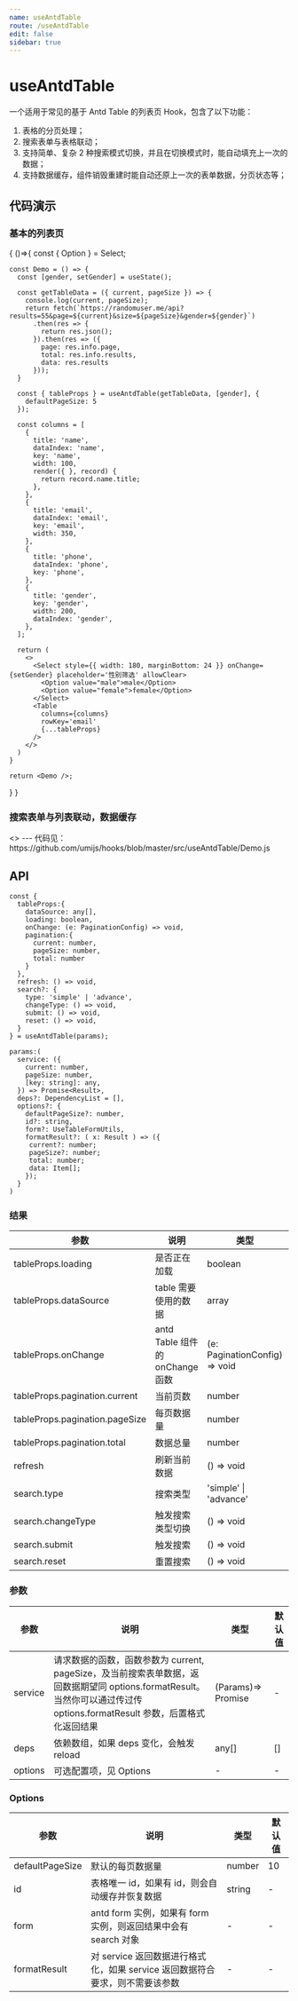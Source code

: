 ```yaml
---
name: useAntdTable
route: /useAntdTable
edit: false
sidebar: true
---
```



# useAntdTable

一个适用于常见的基于 Antd Table 的列表页 Hook，包含了以下功能：

1. 表格的分页处理；
2. 搜索表单与表格联动；
3. 支持简单、复杂 2 种搜索模式切换，并且在切换模式时，能自动填充上一次的数据；
4. 支持数据缓存，组件销毁重建时能自动还原上一次的表单数据，分页状态等；


## 代码演示

### 基本的列表页

<Playground>
{
  ()=>{
    const { Option } = Select;

    const Demo = () => {
      const [gender, setGender] = useState();

      const getTableData = ({ current, pageSize }) => {
        console.log(current, pageSize);
        return fetch(`https://randomuser.me/api?results=55&page=${current}&size=${pageSize}&gender=${gender}`)
          .then(res => {
            return res.json();
          }).then(res => ({
            page: res.info.page,
            total: res.info.results,
            data: res.results
          }));
      }

      const { tableProps } = useAntdTable(getTableData, [gender], {
        defaultPageSize: 5
      });

      const columns = [
        {
          title: 'name',
          dataIndex: 'name',
          key: 'name',
          width: 100,
          render({ }, record) {
            return record.name.title;
          },
        },
        {
          title: 'email',
          dataIndex: 'email',
          key: 'email',
          width: 350,
        },
        {
          title: 'phone',
          dataIndex: 'phone',
          key: 'phone',
        },
        {
          title: 'gender',
          key: 'gender',
          width: 200,
          dataIndex: 'gender',
        },
      ];

      return (
        <>
          <Select style={{ width: 180, marginBottom: 24 }} onChange={setGender} placeholder='性别筛选' allowClear>
            <Option value="male">male</Option>
            <Option value="female">female</Option>
          </Select>
          <Table
            columns={columns}
            rowKey='email'
            {...tableProps}
          />
        </>
      )
    }

    return <Demo />;
  }
}
</Playground>

### 搜索表单与列表联动，数据缓存

<Playground>
  <>
    <Demo />
    ---
    代码见：https://github.com/umijs/hooks/blob/master/src/useAntdTable/Demo.js
  </>
</Playground>

## API

```
const {
  tableProps:{
    dataSource: any[],
    loading: boolean,
    onChange: (e: PaginationConfig) => void,
    pagination:{
      current: number,
      pageSize: number,
      total: number
    }
  },
  refresh: () => void,
  search?: {
    type: 'simple' | 'advance',
    changeType: () => void,
    submit: () => void,
    reset: () => void,
  }
} = useAntdTable(params);

params:(
  service: ({
    current: number,
    pageSize: number,
    [key: string]: any,
  }) => Promise<Result>,
  deps?: DependencyList = [],
  options?: {
    defaultPageSize?: number,
    id?: string,
    form?: UseTableFormUtils,
    formatResult?: ( x: Result ) => ({
     current?: number;
     pageSize?: number;
     total: number;
     data: Item[];
    });
  }
)
```

### 结果

| 参数                      | 说明                            | 类型                          | 默认值             |
|---------------------------|---------------------------------|-------------------------------|--------------------|
| tableProps.loading             | 是否正在加载                    | boolean                       | false              |
| tableProps.dataSource          | table 需要使用的数据            | array                         | -                  |
| tableProps.onChange            | antd Table 组件的 onChange 函数 | (e: PaginationConfig) => void | -                  |
| tableProps.pagination.current  | 当前页数                        | number                        | 1                  |
| tableProps.pagination.pageSize | 每页数据量                      | number                        | 10                 |
| tableProps.pagination.total    | 数据总量                        | number                        | 0                  |
| refresh                   | 刷新当前数据                    | () => void                    | -                  |
| search.type               | 搜索类型                        | 'simple' \| 'advance'        |'simple' |
| search.changeType         | 触发搜索类型切换                | () => void                    | -                  |
| search.submit             | 触发搜索                        | () => void                    | -                  |
| search.reset              | 重置搜索                        | () => void                    | -                  |



### 参数

| 参数    | 说明                                                                                                                                                                      | 类型               | 默认值 |
|---------|---------------------------------------------------------------------------------------------------------------------------------------------------------------------------|--------------------|--------|
| service | 请求数据的函数，函数参数为 current, pageSize，及当前搜索表单数据，返回数据期望同 options.formatResult。当然你可以通过传过传 options.formatResult 参数，后置格式化返回结果 | (Params)=> Promise | -      |
| deps    | 依赖数组，如果 deps 变化，会触发 reload                                                                                                                                   | any[]              | []     |
| options | 可选配置项，见 Options                                                                                                                                                    | -                  | -      |



### Options

| 参数            | 说明                                                                         | 类型   | 默认值 |
|-----------------|------------------------------------------------------------------------------|--------|--------|
| defaultPageSize | 默认的每页数据量                                                             | number | 10     |
| id              | 表格唯一 id，如果有 id，则会自动缓存并恢复数据                               | string | -      |
| form            | antd form 实例，如果有 form 实例，则返回结果中会有 search 对象               | -      | -      |
| formatResult    | 对 service 返回数据进行格式化，如果 service 返回数据符合要求，则不需要该参数 | -      | -      |
